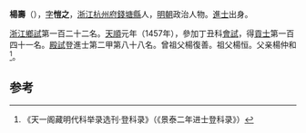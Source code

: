 '''楊壽'''（{{bd|1429年||？}}），[[表字|字]]'''愷之'''，[[浙江|浙江]][[杭州府|杭州府]][[錢塘縣|錢塘縣]]人，[[明朝|明朝]]政治人物。[[進士|進士]]出身。

[[浙江|浙江]][[鄉試|鄉試]]第一百二十二名。[[天顺_(明朝)|天順]]元年（1457年），參加丁丑科[[會試|會試]]，得[[貢士|貢士]]第一百四十一名。[[殿試|殿試]]登進士第二甲第八十八名。曾祖父楊復善。祖父楊恒。父亲楊仲和<ref>《天一阁藏明代科举录选刊·登科录》（《景泰二年进士登科录》）</ref>。

==参考==
{{reflist}}
{{明朝人物小作品}}
{{天順元年丁丑科殿試金榜}}